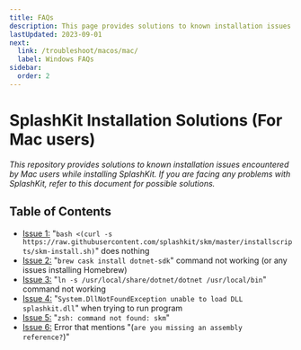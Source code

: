 ```yaml
---
title: FAQs
description: This page provides solutions to known installation issues encountered by Mac users while installing or using SplashKit.
lastUpdated: 2023-09-01
next:
  link: /troubleshoot/macos/mac/
  label: Windows FAQs
sidebar:
  order: 2
---
```


<h1>SplashKit Installation Solutions (For Mac users)</h1>

*This repository provides solutions to known installation issues encountered by Mac
users while installing SplashKit. If you are facing any problems with SplashKit,
refer to this document for possible solutions.*

## Table of Contents

- [Issue 1:](/troubleshoot/macos/list/mac-issue-1) "`bash <(curl -s https://raw.githubusercontent.com/splashkit/skm/master/installscripts/skm-install.sh)`" does nothing
- [Issue 2:](/troubleshoot/macos/list/mac-issue-2) "`brew cask install dotnet-sdk`" command not working (or any issues installing Homebrew)
- [Issue 3:](/troubleshoot/macos/list/mac-issue-3) "`ln -s /usr/local/share/dotnet/dotnet /usr/local/bin`" command not working
- [Issue 4:](/troubleshoot/macos/list/mac-issue-4) "`System.DllNotFoundException unable to load DLL splashkit.dll`" when trying to run program
- [Issue 5:](/troubleshoot/macos/list/mac-issue-5) "`zsh: command not found: skm`"
- [Issue 6:](/troubleshoot/macos/list/mac-issue-6) Error that mentions "(`are you missing an assembly reference?`)"
